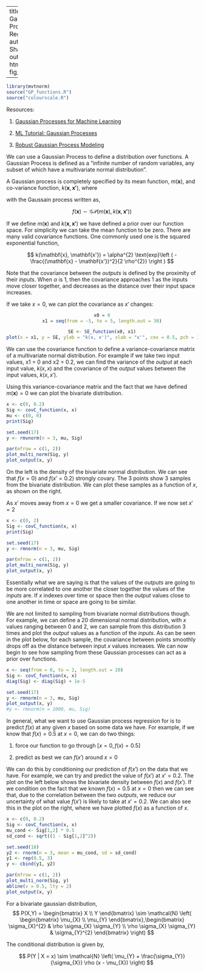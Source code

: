 
---
title: "Notes on Gaussian Process Regression"
author: Thomas Shallcross 
output: 
  html_document:
   fig_height: 5

---
```r
library(mvtnorm)
source("GP_functions.R")
source("colourscale.R")
```


Resources:

1. [Gaussian Processes for Machine Learning](https://gaussianprocess.org/gpml/)

2. [ML Tutorial: Gaussian Processes](https://youtube.com/@marc_deisenroth)

3. [Robust Gaussian Process Modeling](https://betanalpha.github.io/assets/case_studies/gaussian_processes.html)

We can use a Gaussian Process to define a distribution over functions. A Gaussian Process is defined as a "infinite number of random variables, any subset of which have a multivariate normal distribution".

A Gaussian process is completely specified by its mean function, $m(\mathbf{x})$, and co-variance function, $k(\mathbf{x},\mathbf{x'})$, where

\begin{aligned}
m(\mathbf{x}) &= \mathbb{E}[f(\mathbf{x})],\\
k(\mathbf{x},\mathbf{x'}) &= \mathbb{E}[(f(\mathbf{x}) - m(\mathbf{x})) (f(\mathbf{x'}) - m(\mathbf{x'}))]
\end{aligned}

with the Gaussain process written as,

$$
f(\mathbf{x}) \sim \mathcal{GP}(m(\mathbf{x}), k(\mathbf{x},\mathbf{x'}))
$$

If we define $m(\mathbf{x})$ and $k(\mathbf{x},\mathbf{x'})$ we have defined a prior over our function space. For simplicity we can take the mean function to be zero. There are many valid covariance functions. One commonly used one is the squared exponential function,

$$
k(\mathbf{x}, \mathbf{x'}) = \alpha^{2} \text{exp}\left ( -\frac{(\mathbf{x} - \mathbf{x'})^2}{2 \rho^{2}} \right )
$$

Note that the covariance between the *outputs* is defined by the proximity of their *inputs*. When $\alpha$ is 1, then the covariance approaches 1 as the inputs move closer together, and decreases as the distance over their input space increases.

If we take $x = 0$, we can plot the covariance as $x'$ changes:

<center>
```r
x0 = 0
x1 = seq(from = -5, to = 5, length.out = 30)

SE <- SE_function(x0, x1)
plot(x = x1, y = SE, ylab = "k(x, x')", xlab = "x'", cex = 0.5, pch = 19)
```
</center>

We can use the covariance function to define a variance-covariance matrix of a multivariate normal distribution. For example if we take two input values,  x1 = 0 and x2 = 0.2, we can find the variance of the *output* at each input value, $k(x, x)$ and the covariance of the *output* values between the input values, $k(x, x')$.

Using this variance-covariance matrix and the fact that we have defined $m(\mathbf{x}) = 0$ we can plot the bivariate distribution.

```r
x <- c(0, 0.2)
Sig <- covC_function(x, x)
mu <- c(0, 0)
print(Sig)

set.seed(17)
y <- rmvnorm(n = 3, mu, Sig)

par(mfrow = c(1, 2))
plot_multi_norm(Sig, y)
plot_output(x, y)
```
On the left is the density of the bivariate normal distribution. We can see that $f(x = 0)$ and $f(x' = 0.2)$ strongly covary. The 3 points show 3 samples from the bivariate distribution. We can plot these samples as a function of $x$, as shown on the right.

As $x'$ moves away from $x = 0$ we get a smaller covariance. If we now set $x' = 2$

```r
x <- c(0, 2)
Sig <- covC_function(x, x)
print(Sig)

set.seed(17)
y <- rmnorm(n = 3, mu, Sig)

par(mfrow = c(1, 2))
plot_multi_norm(Sig, y)
plot_output(x, y)
```
Essentially what we are saying is that the values of the *outputs* are going to be more correlated to one another the closer together the values of the *inputs* are. If $x$ indexes over time or space then the *output* values close to one another in time or space are going to be similar.

We are not limited to sampling from bivariate normal distributions though. For example, we can define a 20 dimensional normal distribution, with $x$ values ranging between 0 and 2, we can sample from this distribution 3 times and plot the *output* values as a function of the *inputs*. As can be seen in the plot below, for each sample, the covariance between points smoothly drops off as the distance between input $x$ values increases. We can now begin to see how sampling from these Gaussian processes can act as a prior over functions.


```r
x <- seq(from = 0, to = 2, length.out = 20)
Sig <- covC_function(x, x)
diag(Sig) <- diag(Sig) + 1e-5

set.seed(17)
y <- rmnorm(n = 3, mu, Sig)
plot_output(x, y)
#y <- rmnorm(n = 1000, mu, Sig)
```

In general, what we want to use Gaussian process regression for is to predict $f(x)$ at any given $x$ based on some data we have. For example, if we know that $f(x) = 0.5$ at $x = 0$,  we can do two things:

1) force our function to go through $[x = 0, f(x) = 0.5]$

2) predict as best we can $f(x')$ around $x = 0$

We can do this by conditioning our prediction of $f(x')$ on the data that we have. For example, we can try and predict the value of $f(x')$ at $x' = 0.2$. The plot on the left below shows the bivariate density between $f(x)$ and $f(x')$. If we condition on the fact that we known $f(x) = 0.5$ at $x = 0$ then we can see that, due to the correlation between the two *outputs*, we reduce our uncertainty of what value $f(x')$ is likely to take at $x' = 0.2$. We can also see this in the plot on the right, where we have plotted $f(x)$ as a function of $x$.

```r
x <- c(0, 0.2)
Sig <- covC_function(x, x)
mu_cond <- Sig[1,2] * 0.5
sd_cond <- sqrt((1 - Sig[1,2]^2))

set.seed(18)
y2 <- rnorm(n = 3, mean = mu_cond, sd = sd_cond)
y1 <- rep(0.5, 3)
y <- cbind(y1, y2)

par(mfrow = c(1, 2))
plot_multi_norm(Sig, y)
abline(v = 0.5, lty = 2)
plot_output(x, y)
```

For a bivariate gaussian distribution,
$$
P(X,Y) = \begin{bmatrix} X \\ Y \end{bmatrix} \sim \mathcal{N} \left( \begin{bmatrix} \mu_{X} \\ \mu_{Y} \end{bmatrix},\begin{bmatrix} \sigma_{X}^{2} & \rho \sigma_{X} \sigma_{Y} \\ \rho \sigma_{X} \sigma_{Y} & \sigma_{Y}^{2} \end{bmatrix}  \right)
$$

The conditional distribution is given by,

$$
P(Y | X = x) \sim \mathcal{N} \left( \mu_{Y} + \frac{\sigma_{Y}}{\sigma_{X}} \rho (x - \mu_{X}) \right)
$$

